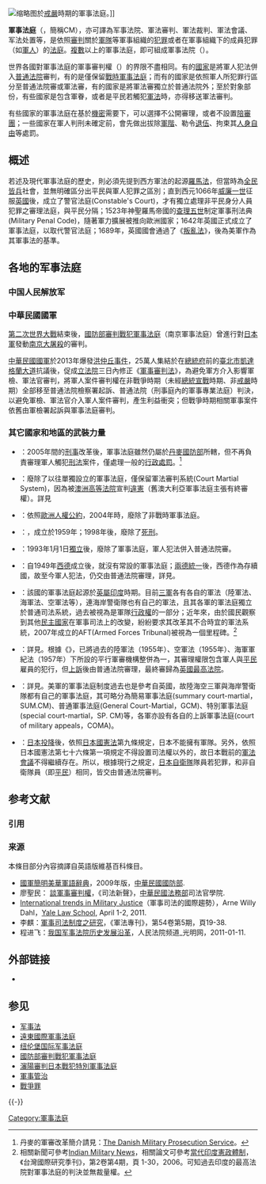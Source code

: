 {{Refimprove|time=2019-11-03T11:37:48+00:00}}
{{More footnotes|time=2019-11-03T11:37:48+00:00}}
{{軍事}}
[[File:軍事法庭.JPG|缩略图]]於[[台灣戰後時期#.E6.88.92.E5.9A.B4.E6.99.82.E6.9C.9F.EF.BC.881949.E8.87.B31987.E5.B9.B4.EF.BC.89|戒嚴]]時期的軍事法庭。]]

'''軍事法庭'''（{{lang-en|Court-martial}}，簡稱CM），亦可譯為军事法院、軍法審判、軍法裁判、軍法會議、军法处置等，是依照{{link-en|軍法|Military justice}}[[審判|審判]]關於[[軍隊|軍隊]]等軍事組織的[[犯罪|犯罪]]或者在軍事組織下的成員犯罪（如[[軍人|軍人]]）的[[法庭|法庭]]。[[眾數_(語言學)|複數]]以上的軍事法庭，即可組成軍事法院（{{lang|en|Military court}}）。

世界各國對軍事法庭的軍事審判權（{{lang|en|Court-martial jurisdiction}}）的界限不盡相同。有的[[國家|國家]]是將軍人犯法併入[[普通法院|普通法院]]審判，有的是僅保留[[戰時軍事法庭|戰時軍事法庭]]；而有的國家是依照軍人所犯罪行區分至普通法院審或軍法審，有的國家是將軍法審獨立於普通法院外；至於對象部份，有些國家是包含軍眷，或者是平民若觸犯[[軍法|軍法]]時，亦得移送軍法審判。

有些國家的軍事法庭在基於[[機密|機密]]需要下，可以選擇不公開審理，或者不設置[[陪審團|陪審團]]；一些國家在軍人判刑未確定前，會先做出拔除[[軍階|軍階]]、勒令[[退伍|退伍]]、拘束其[[人身自由|人身自由]]等處罰。

== 概述 ==
若述及現代軍事法庭的歷史，則必須先提到西方軍法的起源[[羅馬法|羅馬法]]，但當時為[[全民皆兵|全民皆兵]]社會，並無明確區分出平民與軍人犯罪之區別；直到西元1066年[[威廉一世_(英格蘭)|威廉一世]]征服[[英國|英國]]後，成立了警官法庭(Constable's Court)，才有獨立處理非平民身分人員犯罪之審理法庭，與平民分隔；1523年神聖羅馬帝國的[[查理五世_(神聖羅馬帝國)|查理五世]]制定軍事刑法典(Military Penal Code)，隨著軍力擴展被推向歐洲國家；1642年英國正式成立了軍事法庭，以取代警官法庭；1689年，英國國會通過了《[[叛亂法|叛亂法]]》，後為美軍作為其軍事法的基準。

== 各地的军事法庭 ==
===中国人民解放军===
{{main|中华人民共和国军事法院列表|中国人民解放军军事法院}}

===中華民國國軍===
[[第二次世界大戰|第二次世界大戰]]結束後，[[國防部審判戰犯軍事法庭|國防部審判戰犯軍事法庭]]（南京軍事法庭）曾進行對[[日本軍|日本軍]]發動[[南京大屠殺|南京大屠殺]]的審判。

[[中華民國國軍|中華民國國軍]]於2013年爆發[[洪仲丘事件|洪仲丘事件]]，25萬人集結於在[[中華民國總統府|總統府]]前的[[臺北市|臺北市]][[凱達格蘭大道|凱達格蘭大道]]抗議後，促成[[立法院|立法院]]三日內修正《[[s:軍事審判法|軍事審判法]]》，為避免軍方介入影響軍檢、軍法官審判，將軍人案件審判權在非戰爭時期（未經[[中華民國總統|總統]][[宣戰|宣戰]]時期、非[[戒嚴|戒嚴]]時期）全部移至普通法院檢察署起訴、普通法院（刑事庭內的軍事專業法庭）判決，以避免軍檢、軍法官介入軍人案件審判，產生利益衝突；但戰爭時期相關軍事案件依舊由軍檢署起訴與軍事法庭審判。

===其它國家和地區的武裝力量===
*{{flag|DNK}}：2005年間的[[刑事|刑事]]改革後，軍事法庭雖然仍屬於[[丹麥國防部|丹麥國防部]]所轄，但不再負責審理軍人觸犯[[刑法|刑法]]案件，僅處理一般的[[行政處罰|行政處罰]]。<ref>丹麥的軍審改革簡介請見：[http://fauk.dk/publikationer/artikler/Documents/Engelskbrochure.pdf The Danish Military Prosecution Service]{{en}}。</ref>
*{{flag|AUS}}：廢除了以往單獨設立的軍事法庭，僅保留軍法審判系統(Court Martial System)，因為被[[澳洲高等法院|澳洲高等法院]]宣判[[違憲|違憲]]（舊澳大利亞軍事法庭主張有終審權）。詳見{{link-en|澳大利亞軍事法院|Australian_Military_Court}}
*{{flag|BEL}}：依照[[歐洲人權公約|歐洲人權公約]]，2004年時，廢除了非戰時軍事法庭。
*{{flag|CAN}}：{{link-en|加拿大軍事上訴法院|Court Martial Appeal Court of Canada}}，成立於1959年；1998年後，廢除了[[死刑|死刑]]。
*{{flag|CZE}}：1993年1月1日[[天鵝絨分離|獨立]]後，廢除了軍事法庭，軍人犯法併入普通法院審。
*{{flag|DEU}}：自1949年[[西德|西德]]成立後，就沒有常設的軍事法庭；[[兩德統一|兩德統一]]後，西德作為存續國，故至今軍人犯法，仍交由普通法院審理，詳見{{link-en|德國軍法|German military law}}。
*{{flag|IND}}：該國的軍事法庭起源於[[英屬印度|英屬印度]]時期。目前[[三軍|三軍]]各有各自的軍法（陸軍法、海軍法、空軍法等），連海岸警衛隊也有自己的軍法，且其各軍的軍法庭獨立於普通司法系統，過去被視為是軍隊[[行政權|行政權]]的一部分；近年來，由於國民觀察到其他[[民主國家|民主國家]]在軍事司法上的改變，紛紛要求其改革其不合時宜的軍法系統，2007年成立的AFT(Armed Forces Tribunal)被視為一個里程碑。<ref>相關新聞可參考[https://archive.is/20131026070318/indianmilitarynews.wordpress.com/tag/court-martial/ Indian Military News]{{en}}，相關論文可參考[http://www.tisanet.org/quarterly/2-4-1.pdf 當代印度憲政體制]，《台灣國際研究季刊》，第2卷第4期，頁 1-30，2006。{{zh-tw}}可知過去印度的最高法院對軍事法庭的判決並無裁量權。</ref>
*{{flag|UK}}：詳見{{link-en|英國軍事法院|Military Courts of the United Kingdom}}。根據《{{link-en|2006年武裝部隊法|Armed Forces Act 2006}}》，已將過去的陸軍法（1955年）、空軍法（1955年）、海軍軍紀法（1957年）下所設的平行軍審機構整併為一，其審理權限包含軍人與[[平民|平民]]雇員的犯行，但[[上訴|上訴]]後由普通法院審理，最終審歸為[[英國最高法院|英國最高法院]]。
*{{flag|USA}}：詳見{{link-en|美國軍事法庭|Courts-martial in the United States}}。美軍的軍事法庭制度過去也是參考自英國，故陸海空三軍與海岸警衛隊都有自己的軍事法庭，其可略分為簡易軍事法庭(summary court-martial，SUM.CM)、普通軍事法庭(General Court-Martial，GCM)、特別軍事法庭(special court-martial，SP. CM)等，各軍亦設有各自的上訴軍事法庭(court of military appeals，COMA)。
*{{flag|JPN}}：[[日本投降|日本投降]]後，依照[[日本國憲法|日本國憲法]]第九條規定，日本不能擁有軍隊。另外，依照日本國憲法第七十六條第一項規定不得設置司法權以外的{{link-ja|特別法院|特別裁判所}}，故日本戰前的[[軍法會議|軍法會議]]不得繼續存在。所以，根據現行{{link-ja|自衛隊法|自衛隊法}}之規定，[[日本自衛隊|日本自衛隊]]隊員若犯罪，和非自衛隊員（即[[平民|平民]]）相同，皆交由普通法院審判。

== 参考文献 ==
=== 引用 ===
{{Reflist}}

=== 来源 ===
本條目部分內容摘譯自英語版維基百科條目。

{{refbegin}}
* [https://web.archive.org/web/20131024060259/http://www.mnd.gov.tw/glossary2009.pdf 國軍簡明美華軍語辭典]，2009年版，[[中華民國國防部|中華民國國防部]]. {{zh-tw}}
* 廖聖民： [http://ja.lawbank.com.tw/pdf2/090%E5%BB%96%E7%9B%9B%E6%B0%91.pdf 談軍事審判權]，《司法新聲》，[[中華民國法務部|中華民國法務部]]司法官學院. {{zh-tw}}
* [http://www.law.yale.edu/2011-04_International_trends.pdf International trends in Military Justice]{{dead link|date=2018年4月 |bot=InternetArchiveBot |fix-attempted=yes }}（軍事司法的國際趨勢），Arne Willy Dahl，[[耶魯法學院|Yale Law School]], April 1-2, 2011. {{en}}
* 李麒：[https://web.archive.org/web/20150505171159/http://www.mnd.gov.tw/Upload/200810/4%EF%BC%88%E6%B3%95%E5%AD%B8%E8%AB%96%E8%91%97%EF%BC%89%E6%9D%8E%E9%BA%92%EF%BC%9A%E8%BB%8D%E4%BA%8B%E5%8F%B8%E6%B3%95%E5%88%B6%E5%BA%A6%E4%B9%8B%E7%A0%94%E7%A9%B6_584428.pdf 軍事司法制度之研究]，《軍法專刊》，第54卷第5期，頁19-38. {{zh-tw}}
* 程进飞：[https://web.archive.org/web/20131029201526/http://court.gmw.cn/html/article/201101/11/679.shtml 我国军事法院历史发展沿革]，人民法院频道_光明网，2011-01-11. {{zh-cn}}
{{refend}}

== 外部链接 ==
* {{Commons category-inline|Courts martial}}

== 参见 ==
{{Portal box|军事|法律}}
*[[军事法|军事法]]
*[[遠東國際軍事法庭|遠東國際軍事法庭]]
*[[纽伦堡国际军事法庭|纽伦堡国际军事法庭]]
*[[國防部審判戰犯軍事法庭|國防部審判戰犯軍事法庭]]
*[[瀋陽審判日本戰犯特別軍事法庭|瀋陽審判日本戰犯特別軍事法庭]]
*[[軍事管治|軍事管治]]
*[[戰爭罪|戰爭罪]]

{{-}}
{{法律}}

{{Authority control}}

[[Category:軍事法庭|Category:軍事法庭]]